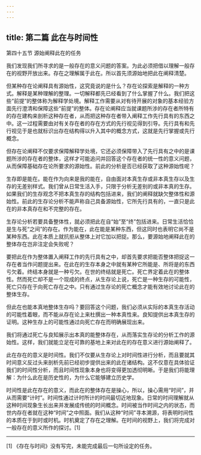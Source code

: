 ```yaml
---
---
---
```

title: 第二篇 此在与时间性
---





第四十五节 源始阐释此在的任务


我们发现我们所寻求的是一般存在的意义问题的答案。为此必须把借以理解一般存在的视野开放出来。存在之理解属于此在。所以首先须源始地把此在阐释清楚。

但某种存在论阐释具有源始性，这究竟说的是什么？存在论探索是解释的一种方式。解释是某种理解的整理。一切解释都先已经看到了什么掌握了什么。我们把这些“前提”的整体称为解释学处境。解释工作需要从对有待开展的对象的基本经验方面先行澄清和保障这些“前提”的整体。存在论阐释应当就课题所涉的存在者所特有的存在建构来剖析这种存在者，从而把这种存在者带入阐释工作先行具有的东西之中。这一过程需要由对有关存在者的存在方式的先行视见得到引导。先行具有和先行视见于是也就标识出存在结构得以升入其中的概念方式，这就是先行掌握或先行概念。

但存在论阐释不仅要求保障解释学处境，它还必须保障带入了先行具有之中的是课题所涉的存在者的整体，这样才可能追问并回答这个存在者的统一性的意义问题，从而保障基础存在论所要求的源始性。前此的分析是否已经获取了这种源始性呢？

生存即是能在。能在作为向来是我的能在，自由面对本真生存或非本真生存以及生存的无差别样式。我们曾从日常生活入手，只限于分析无差别的或非本真的生存。如果我们的生存观念不把本真生存的结构包括进来，我们的阐释就缺欠整体性和源始性。前此的生存论分析不能声称自己具备源始性，它所先行具有的，一直只是此在的非本真存在和不完整的存在。

生存论分析若要具备整体性，就必须把此在自“始”至“终”包括进来。日常生活恰恰是生与死“之间”的存在。作为能在，此在能是某种东西，但这同时也表明它尚不是某种东西。此在本质上就抗拒从整体上对它加以把捉。那么，要源始地阐释此在的整体存在岂非注定会失败呢？

要把此在作为整体置入阐释工作的先行具有之中，却首先要求把能否整体把捉这一存在者当作问题提出来。在此在的生存本身之中就有某种它所能是、所将是的东西亏欠着。终结本身就是一种亏欠。在世的终结就是死亡。死亡界定着此在的整体性。然而死亡却不是一个现成的终点，从生存论上说，死亡是一种生存的可能性，死亡只存在于向死亡存在之中。只有通过生存论的死亡概念才能有效地讨论此在的整体生存。

但此在也能本真地整体生存吗？要回答这个问题，我们必须从实际的本真生存活动的可能性着眼，而不能从存在论上来杜撰出一种本真性来。良知提供出本真生存的证明。这种生存上的可能性通过向死亡存在而明确展现出来。

我们将通过死亡与良知展示出本真的能整体存在，从而落实生存论的分析工作的源始性。这样，我们就能立足在可靠的基地上来对此在的存在意义进行源始阐释了。

此在存在的意义是时间性。我们不仅要从生存论上对时间性进行分析，而且要就其时间意义反过头来剖析先前已经初步提供出来的此在诸结构。这不仅意在具体验证我们的时间性分析，而且时间性现象本身也将变得更加透彻明晰。于是我们将能理解：为什么此在是历史性的，为什么它能够建立历史学。

时间性是此在存在的意义，而此在的整体存在是操心，所以，操心需用“时间”，并从而需要“计时”。时间性通过计时所计的时间最切近地现象。日常的时间理解就从这种时间现象生长出来并发展成传统的时间概念。时间被当作时间之内的状态，而世内存在者就在这种“时间”之中照面。我们从这种“时间”寻本溯源，将表明时间性的本质在于到时或时机。时机奠定了存在之理解。在时间的视野上，我们将完成对一般存在的意义所作的探讨。[1]



* * *



[1] 《存在与时间》没有写完，未能完成最后一句所设定的任务。